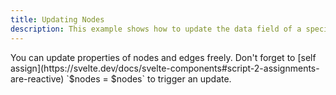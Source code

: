 ```yaml
---
title: Updating Nodes
description: This example shows how to update the data field of a specific node.
---
```



<ExampleLayout>
  You can update properties of nodes and edges freely. Don't forget to [self
  assign](https://svelte.dev/docs/svelte-components#script-2-assignments-are-reactive)
  `$nodes = $nodes` to trigger an update.
  <CodeViewer codePath="examples/nodes/update-node" framework="svelte" />
</ExampleLayout>
